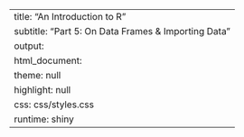 ---
title: "An Introduction to R"
subtitle: "Part 5: On Data Frames & Importing Data"
output:
html_document:
theme: null
highlight: null
css: css/styles.css
runtime: shiny
---